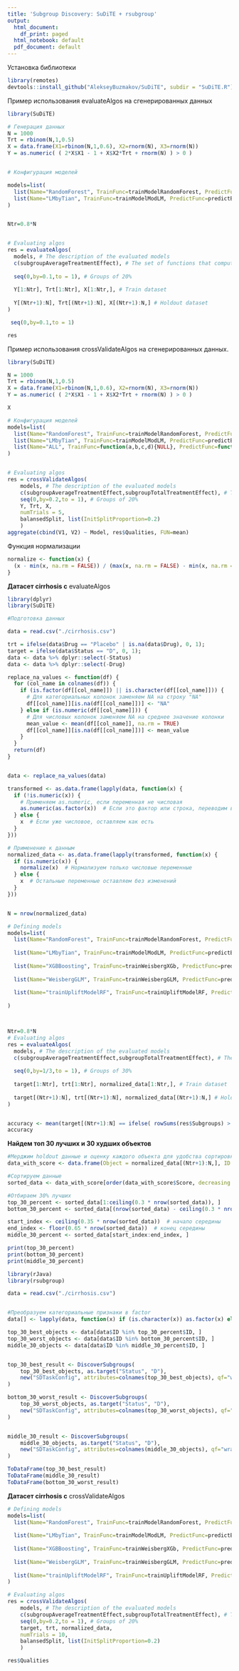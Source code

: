 ```yaml
---
title: 'Subgroup Discovery: SuDiTE + rsubgroup'
output:
  html_document:
    df_print: paged
  html_notebook: default
  pdf_document: default
---
```


Установка библиотеки

```r

library(remotes)
devtools::install_github("AlekseyBuzmakov/SuDiTE", subdir = "SuDiTE.R")

```

Пример использования evaluateAlgos на сгенерированных данных

```r

library(SuDiTE)

# Генерация данных
N = 1000
Trt = rbinom(N,1,0.5)
X = data.frame(X1=rbinom(N,1,0.6), X2=rnorm(N), X3=rnorm(N))
Y = as.numeric( ( 2*X$X1 - 1 + X$X2*Trt + rnorm(N) ) > 0 )


# Конфигурация моделей

models=list(
  list(Name="RandomForest", TrainFunc=trainModelRandomForest, PredictFunc=predictByModelRandomForest, TrainOpts=NULL),
  list(Name="LMbyTian", TrainFunc=trainModelModLM, PredictFunc=predictByModelModLM, TrainOpts=NULL)
)


Ntr=0.8*N


# Evaluating algos
res = evaluateAlgos(
  models, # The description of the evaluated models
  c(subgroupAverageTreatmentEffect), # The set of functions that compute the quality of a subgroup
  
  seq(0,by=0.1,to = 1), # Groups of 20%
  
  Y[1:Ntr], Trt[1:Ntr], X[1:Ntr,], # Train dataset
  
  Y[(Ntr+1):N], Trt[(Ntr+1):N], X[(Ntr+1):N,] # Holdout dataset
)

 seq(0,by=0.1,to = 1)

res
```

Пример использования crossValidateAlgos на сгенерированных данных.

```r

library(SuDiTE)

N = 1000
Trt = rbinom(N,1,0.5)
X = data.frame(X1=rbinom(N,1,0.6), X2=rnorm(N), X3=rnorm(N))
Y = as.numeric( ( 2*X$X1 - 1 + X$X2*Trt + rnorm(N) ) > 0 )

X

# Конфигурация моделей
models=list(
  list(Name="RandomForest", TrainFunc=trainModelRandomForest, PredictFunc=predictByModelRandomForest, TrainOpts=NULL),
  list(Name="LMbyTian", TrainFunc=trainModelModLM, PredictFunc=predictByModelModLM, TrainOpts=NULL),
  list(Name="ALL", TrainFunc=function(a,b,c,d){NULL}, PredictFunc=function(m,X){rep(1,nrow(X))},TrainOpts=NULL)
)


# Evaluating algos
res = crossValidateAlgos(
    models, # The description of the evaluated models
    c(subgroupAverageTreatmentEffect,subgroupTotalTreatmentEffect), # The set of functions that compute the quality of a subgroup
    seq(0,by=0.2,to = 1), # Groups of 20%
    Y, Trt, X,
    numTrials = 5,
    balansedSplit, list(InitSplitProportion=0.2)
    )
aggregate(cbind(V1, V2) ~ Model, res$Qualities, FUN=mean)

```

Функция нормализации

```r

normalize <- function(x) {
  (x - min(x, na.rm = FALSE)) / (max(x, na.rm = FALSE) - min(x, na.rm = FALSE))
}
```

**Датасет cirrhosis c** evaluateAlgos

```r

library(dplyr)
library(SuDiTE)

#Подготовка данных

data = read.csv("./cirrhosis.csv")

trt = ifelse(data$Drug == "Placebo" | is.na(data$Drug), 0, 1);
target = ifelse(data$Status == "D", 0, 1);
data <- data %>% dplyr::select(-Status)
data <- data %>% dplyr::select(-Drug)

replace_na_values <- function(df) {
  for (col_name in colnames(df)) {
    if (is.factor(df[[col_name]]) || is.character(df[[col_name]])) {
      # Для категориальных колонок заменяем NA на строку "NA"
      df[[col_name]][is.na(df[[col_name]])] <- "NA"
    } else if (is.numeric(df[[col_name]])) {
      # Для числовых колонок заменяем NA на среднее значение колонки
      mean_value <- mean(df[[col_name]], na.rm = TRUE)
      df[[col_name]][is.na(df[[col_name]])] <- mean_value
    }
  }
  return(df)
}


data <- replace_na_values(data)

transformed <- as.data.frame(lapply(data, function(x) {
  if (!is.numeric(x)) {
    # Применяем as.numeric, если переменная не числовая
    as.numeric(as.factor(x))  # Если это фактор или строка, переводим в числа
  } else {
    x  # Если уже числовое, оставляем как есть
  }
}))

# Применение к данным
normalized_data <- as.data.frame(lapply(transformed, function(x) {
  if (is.numeric(x)) {
    normalize(x)  # Нормализуем только числовые переменные
  } else {
    x  # Остальные переменные оставляем без изменений
  }
}))


N = nrow(normalized_data)

# Defining models
models=list(
  list(Name="RandomForest", TrainFunc=trainModelRandomForest, PredictFunc=predictByModelRandomForest, TrainOpts=NULL),
  
  list(Name="LMbyTian", TrainFunc=trainModelModLM, PredictFunc=predictByModelModLM, TrainOpts=NULL),
  
  list(Name="XGBBoosting", TrainFunc=trainWeisbergXGb, PredictFunc=predictWeisbergXGb, TrainOpts=list(nrounds = 50, eta = 0.5, subsample = 0.9, depth = 30)),
  
  list(Name="WeisbergGLM", TrainFunc=trainWeisbergGLM, PredictFunc=predictWeisbergGLM, TrainOpts=list(alpha = 0, lambda = 0.15)),
  
  list(Name="trainUpliftModelRF", TrainFunc=trainUpliftModelRF, PredictFunc=predictUpliftModelRF, TrainOpts=list(split_method = "Chisq", ntree = 55, bag.fraction = 0.5))
  
)



Ntr=0.8*N
# Evaluating algos
res = evaluateAlgos(
  models, # The description of the evaluated models
  c(subgroupAverageTreatmentEffect,subgroupTotalTreatmentEffect), # The set of functions that compute the quality of a subgroup
  
  seq(0,by=1/3,to = 1), # Groups of 30%
  
  target[1:Ntr], trt[1:Ntr], normalized_data[1:Ntr,], # Train dataset
  
  target[(Ntr+1):N], trt[(Ntr+1):N], normalized_data[(Ntr+1):N,] # Holdout dataset
)


accuracy <- mean(target[(Ntr+1):N] == ifelse( rowSums(res$Subgroups) > 0, 1, 0))
accuracy
```

**Найдем топ 30 лучших и 30 худших объектов**

```r

#Мерджим holdout данные и оценку каждого объекта для удобства сортировки
data_with_score <- data.frame(Object = normalized_data[(Ntr+1):N,], ID = data[(Ntr+1):N,]$ID, Score = rowSums(res$Subgroups))

#Сортируем данные
sorted_data <- data_with_score[order(data_with_score$Score, decreasing = TRUE), ]

#Отбираем 30% лучших
top_30_percent <- sorted_data[1:ceiling(0.3 * nrow(sorted_data)), ]
bottom_30_percent <- sorted_data[(nrow(sorted_data) - ceiling(0.3 * nrow(sorted_data)) + 1):nrow(sorted_data), ]

start_index <- ceiling(0.35 * nrow(sorted_data))  # начало середины
end_index <- floor(0.65 * nrow(sorted_data))  # конец середины
middle_30_percent <- sorted_data[start_index:end_index, ]

print(top_30_percent)
print(bottom_30_percent)
print(middle_30_percent)
```

```r

library(rJava)
library(rsubgroup)

data = read.csv("./cirrhosis.csv")


#Преобразуем категориальные признаки в factor
data[] <- lapply(data, function(x) if (is.character(x)) as.factor(x) else x)

top_30_best_objects <- data[data$ID %in% top_30_percent$ID, ]
top_30_worst_objects <- data[data$ID %in% bottom_30_percent$ID, ]
middle_30_objects <- data[data$ID %in% middle_30_percent$ID, ]


top_30_best_result <- DiscoverSubgroups(
    top_30_best_objects, as.target("Status", "D"),
    new("SDTaskConfig", attributes=colnames(top_30_best_objects), qf="wracc", k=20, minsize=1, maxlen=10, method="beam")
)

bottom_30_worst_result <- DiscoverSubgroups(
    top_30_worst_objects, as.target("Status", "D"),
    new("SDTaskConfig", attributes=colnames(top_30_worst_objects), qf="wracc", k=20, minsize=1, maxlen=10, method="beam")
)


middle_30_result <- DiscoverSubgroups(
    middle_30_objects, as.target("Status", "D"),
    new("SDTaskConfig", attributes=colnames(middle_30_objects), qf="wracc", k=20, minsize=1, maxlen=10, method="beam")
)

ToDataFrame(top_30_best_result)
ToDataFrame(middle_30_result)
ToDataFrame(bottom_30_worst_result)
```

**Датасет cirrhosis c** crossValidateAlgos

```r

# Defining models
models=list(
  list(Name="RandomForest", TrainFunc=trainModelRandomForest, PredictFunc=predictByModelRandomForest, TrainOpts=NULL),
  
  list(Name="LMbyTian", TrainFunc=trainModelModLM, PredictFunc=predictByModelModLM, TrainOpts=NULL),
  
  list(Name="XGBBoosting", TrainFunc=trainWeisbergXGb, PredictFunc=predictWeisbergXGb, TrainOpts=list(nrounds = 50, eta = 0.5, subsample = 0.9, depth = 30)),
  
  list(Name="WeisbergGLM", TrainFunc=trainWeisbergGLM, PredictFunc=predictWeisbergGLM, TrainOpts=list(alpha = 0, lambda = 0.15)),
  
  list(Name="trainUpliftModelRF", TrainFunc=trainUpliftModelRF, PredictFunc=predictUpliftModelRF, TrainOpts=list(split_method = "Chisq", ntree = 55, bag.fraction = 0.5))
)

# Evaluating algos
res = crossValidateAlgos(
    models, # The description of the evaluated models
    c(subgroupAverageTreatmentEffect,subgroupTotalTreatmentEffect), # The set of functions that compute the quality of a subgroup
    seq(0,by=0.2,to = 1), # Groups of 20%
    target, trt, normalized_data,
    numTrials = 10,
    balansedSplit, list(InitSplitProportion=0.2)
    )

res$Qualities
```

